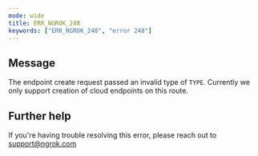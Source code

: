 ```yaml
---
mode: wide
title: ERR_NGROK_248
keywords: ["ERR_NGROK_248", "error 248"]
---
```


## Message

The endpoint create request passed an invalid type of `TYPE`. Currently we only support creation of cloud endpoints on this route.

## Further help

If you're having trouble resolving this error, please reach out to [support@ngrok.com](mailto:support@ngrok.com?subject=Help%20with%20ERR_NGROK_248)
